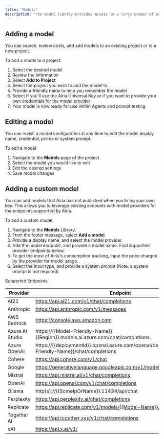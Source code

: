 ```yaml
---
title: "Models"
description: "The model library provides access to a large number of available models that you can leverage within your projects and Agents. This includes models from the leading providers and also includes Airia's own fine tuned models. You can also now enhance your AI solutions with seamless AzureML integration. Incorporate your Azure ML-hosted models directly into your agents effortlessly."
---
```


## **Adding a model**[**​**](http://localhost:3000/building-and-deploying/Agent%20Basics/models#adding-a-model)

You can search, review costs, and add models to an existing project or to a new project.

To add a model to a project:

1. Select the desired model
2. Review the information
3. Select **Add to Project**
4. Select the project you wish to add the model to
5. Provide a friendly name to help you remember the model
6. Select if you'll use the Airia Universal Key or if you want to provide your own credentials for the model provider
7. Your model is now ready for use within Agents and prompt testing

## **Editing a model**[**​**](http://localhost:3000/building-and-deploying/Agent%20Basics/models#editing-a-model)

You can revisit a model configuration at any time to edit the model display name, credential, prices or system prompt.

To edit a model:

1. Navigate to the **Models** page of the project
2. Select the model you would like to edit
3. Edit the desired settings
4. Save model changes

## **Adding a custom model**[**​**](http://localhost:3000/building-and-deploying/Agent%20Basics/models#adding-a-custom-model)

You can add models that Airia has not published when you bring your own key. This allows you to leverage existing accounts with model providers for the endpoints supported by Airia.

To add a custom model:

1. Navigate to the **Models** Library.
2. From the footer message, select **Add a model**.
3. Provide a display name, and select the model provider.
4. Add the model endpoint, and provide a model name. Find supported provider endpoints below.
5. To get the most of Airia's consumption tracking, input the price charged by the provider for model usage.
6. Select the input type, and provide a system prompt [Note: a system prompt is not required]


Supported Endpoints

| Provider | Endpoint |
|----------|----------|
| AI21 | https://api.ai21.com/v1/chat/completions |
| Anthropic | https://api.anthropic.com/v1/messages |
| AWS Bedrock | https://console.aws.amazon.com |
| Azure AI Studio | https://{{Model-Friendly-Name}}.{{Region}}.models.ai.azure.com/chat/completions |
| Azure OpenAI | https://{{deploymentId}}.openai.azure.com/openai/deployments/{{Model-Friendly-Name}}/chat/completions |
| Cohere | https://api.cohere.com/v1/chat |
| Google | https://generativelanguage.googleapis.com/v1/models |
| Mistral | https://api.mistral.ai/v1/chat/completions |
| OpenAI | https://api.openai.com/v1/chat/completions |
| Ollama | http(s)://{{SomeIpOrName}}:11434/api/chat |
| Perplexity | https://api.perplexity.ai/chat/completions |
| Replicate | https://api.replicate.com/v1/models/{{Model-Name}}/predictions |
| Together AI | https://api.together.xyz/v1/chat/completions |
| xAI | https://api.x.ai/v1/ |